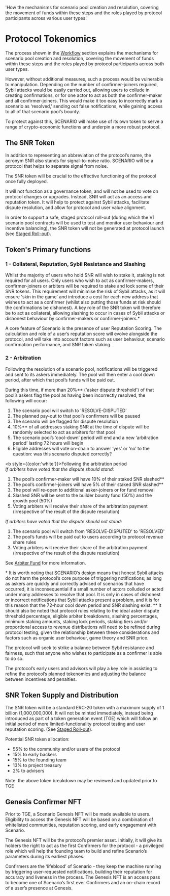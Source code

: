 
  'How the mechanisms for scenario pool creation and resolution, covering the movement of funds within these steps and the roles played by protocol participants across various user types.'

# Protocol Tokenomics

The process shown in the [Workflow](/workflow) section explains the mechanisms for scenario pool creation and resolution, covering the movement of funds within these steps and the roles played by protocol participants across both user types.

However, without additional measures, such a process would be vulnerable to manipulation. Depending on the number of confirmer-joiners required, Sybil attacks would be easily carried out, allowing users to collude in creating confirmations, or for one actor to act as both the confirmer-maker and all confirmer-joiners. This would make it too easy to incorrectly mark a scenario as ‘resolved,’ sending out false notifications, while gaining access to all of that scenario pool’s bounty.

To protect against this, SCENARIO will make use of its own token to serve a range of crypto-economic functions and underpin a more robust protocol.

## The SNR Token

In addition to representing an abbreviation of the protocol’s name, the acronym SNR also stands for signal-to-noise ratio. SCENARIO will be a protocol that helps to separate signal from noise. 

The SNR token will be crucial to the effective functioning of the protocol once fully deployed.

It will not function as a governance token, and will not be used to vote on protocol changes or upgrades. Instead, SNR will act as an access and reputation token. It will help to protect against Sybil attacks, facilitate dispute resolution, and allow for protocol and user value alignment.  

In order to support a safe, staged protocol roll-out (during which the V1 scenario pool contracts will be used to test and monitor user behaviour and incentive balancing), the SNR token will not be generated at protocol launch (see [Staged Roll-out](/rollout)).

## Token's Primary functions

### 1 - Collateral, Reputation, Sybil Resistance and Slashing

Whilst the majority of users who hold SNR will wish to stake it, staking is not required for all users. Only users who wish to act as confirmer-makers, confirmer-joiners or arbiters will be required to stake and lock some of their SNR tokens. This requirement will minimise the risk of Sybil attacks, as it will ensure 'skin in the game' and introduce a cost for each new address that wishes to act as a confirmer (whilst also putting those funds at risk should the confirmations be dishonest). A key role of the SNR token will therefore be to act as collateral, allowing slashing to occur in cases of Sybil attacks or dishonest behaviour by confirmer-makers or confirmer-joiners.*

A core feature of Scenario is the presence of user Reputation Scoring. The calculation and role of a user’s reputation score will evolve alongside the protocol, and will take into account factors such as user behaviour, scenario confirmation performance, and SNR token staking.

### 2 - Arbitration

Following the resolution of a scenario pool, notifications will be triggered and sent to its askers immediately. The pool will then enter a cool down period, after which that pool’s funds will be paid out.

During this time, if more than 20%** ('asker dispute threshold') of that pool’s askers flag the pool as having been incorrectly resolved, the following will occur:

1. The scenario pool will switch to 'RESOLVE-DISPUTED'
2. The planned pay-out to that pool’s confirmers will be paused
3. The scenario will be flagged for dispute resolution
4. 10%** of all addresses staking SNR at the time of dispute will be randomly selected to act as arbiters for that pool
5. The scenario pool’s ‘cool-down’ period will end and a new ‘arbitration period’ lasting 72 hours will begin
6. Eligible addresses will vote on-chain to answer ‘yes’ or ‘no’ to the question: was this scenario disputed correctly?

<b style={{color:'white'}}>Following the arbitration period</b><br/>
<i>If arbiters have voted that the dispute should stand:</i><br/>
1. The pool’s confirmer-maker will have 10% of their staked SNR slashed**
2. The pool’s confirmer-joiners will have 5% of their staked SNR slashed**
3. The pool will re-open to additional asker-joiners or for fund removal
4. Slashed SNR will be sent to the builder bounty fund (50%) and the growth pool (50%)
5. Voting arbiters will receive their share of the arbitration payment (irrespective of the result of the dispute resolution)

<i>If arbiters have voted that the dispute should not stand:</i><br/>
1. The scenario pool will switch from 'RESOLVE-DISPUTED' to 'RESOLVED'
2. The pool’s funds will be paid out to users according to protocol revenue share rules
3. Voting arbiters will receive their share of the arbitration payment (irrespective of the result of the dispute resolution)

See [Arbiter Fund](/arbiter-fund) for more information.

<Note>* It is worth noting that SCENARIO’s design means that honest Sybil attacks do not harm the protocol’s core purpose of triggering notifications; as long as askers are quickly and correctly advised of scenarios that have occurred, it is inconsequential if a small number of actors colluded or acted under many addresses to resolve that pool. It is only in cases of dishonest or incorrect notifications that Sybil attacks present a problem, and it is for this reason that the 72-hour cool down period and SNR slashing exist.</Note>
<Note>** It should also be noted that protocol rules relating to the ideal asker dispute threshold percentage, eligible arbiter breakdowns, slashing percentages, minimum staking amounts, staking lock periods, staking tiers and/or proportional access to revenue distributions will need to be refined during protocol testing, given the relationship between these considerations and factors such as organic user behaviour, game theory and SNR price.</Note>

The protocol will seek to strike a balance between Sybil resistance and fairness, such that anyone who wishes to participate as a confirmer is able to do so.

The protocol’s early users and advisors will play a key role in assisting to refine the protocol’s planned tokenomics and adjusting the balance between incentives and penalties.

## SNR Token Supply and Distribution

The SNR token will be a standard ERC-20 token with a maximum supply of 1 billion (1,000,000,000). It will not be minted immediately, instead being introduced as part of a token generation event (TGE) which will follow an initial period of more limited-functionality protocol testing and user reputation scoring. (See [Staged Roll-out](/rollout)). 

Potential SNR token allocation:<br/>
* <span class="text-white">55%</span> to the community and/or users of the protocol 
* <span class="text-white">15%</span> to early backers
* <span class="text-white">15%</span> to the founding team
* <span class="text-white">13%</span> to project treasury
* <span class="text-white">2%</span> to advisors

Note: the above token breakdown may be reviewed and updated prior to TGE

## Genesis Confirmer NFT

Prior to TGE, a Scenario Genesis NFT will be made available to users. Eligibility to access the Genesis NFT will be based on a combination of whitelisted communities, reputation scoring, and early engagement with Scenario.

The Genesis NFT will be the protocol’s premier asset. Initially, it will give its holders the right to act as the first Confirmers for the protocol - a privileged role which will help the founding team to build and refine Scenario’s parameters during its earliest phases.

Confirmers are the ‘lifeblood’ of Scenario - they keep the machine running by triggering user-requested notifications, building their reputation for accuracy and liveness in the process. The Genesis NFT is an access pass to become one of Scenario’s first ever Confirmers and an on-chain record of a user’s presence at Genesis.